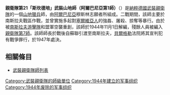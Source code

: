 {{noteTA
|G1=Military
|G2=地名
}}
{{Infobox military unit
|unit_name= 親衛隊第21「斯坎德培」武裝山地師（阿爾巴尼亞第1師）
| image=SS Skanderbeg volunteer sleeve patch.png
| image_size = 100
|caption= 師徽記
|dates= 1944
|country= {{flag|Nazi Germany}}
|branch= [[武裝親衛隊|武裝親衛隊]]
|type= [[山地獵兵|山地獵兵]]
|role= 反游擊
|size= [[師_(軍事)|師]]（從未滿編）
|command_structure=
|garrison=
|garrison_label=
|nickname=
|patron=
|motto=
|colors=
|colors_label=
|march=
|mascot=
|equipment=
|equipment_label=
|battles= [[南斯拉夫人民解放戰爭|南斯拉夫人民解放戰爭]]
|notable_commanders= {{link-en|奧古斯特·施密胡伯|August Schmidhuber}}
}}

'''親衛隊第21「斯坎德培」武裝山地師（阿爾巴尼亞第1師）'''（{{lang-de|21. Waffen-Gebirgs-Division der SS „Skanderbeg“ (albanische Nr. 1)}}）是[[納粹德國|納粹德國]][[武裝親衛隊|武裝親衛隊]]的一個[[山地獵兵|山地獵兵]]師，由[[阿爾巴尼亞|阿爾巴尼亞]]穆斯林志願者所組成。二戰期間，該師主要於南斯拉夫戰區作戰，並曾實施多起對[[塞爾維亞人|塞爾維亞人]]的強姦、屠殺、掠奪等暴行。由於被[[南斯拉夫游擊隊|南斯拉夫游擊隊]]和盟軍空襲重創，該師於1944年11月1日解編，殘餘人員被編入[[親衛隊第7師|親衛隊第7師]]。該師師長{{link-en|奧古斯特·施密胡伯|August Schmidhuber}}於戰後自蘇聯引渡至南斯拉夫，[[貝爾格勒|貝爾格勒]]法院將其宣判犯有戰爭罪行，於1947年處決。

==相關條目==
*[[武裝親衛隊師列表|武裝親衛隊師列表]]


{{武裝親衛隊師}}
[[Category:武裝親衛隊的師級單位|Category:武裝親衛隊的師級單位]]
[[Category:1944年建立的军事组织|Category:1944年建立的军事组织]]
[[Category:1944年废除的军事组织|Category:1944年废除的军事组织]]